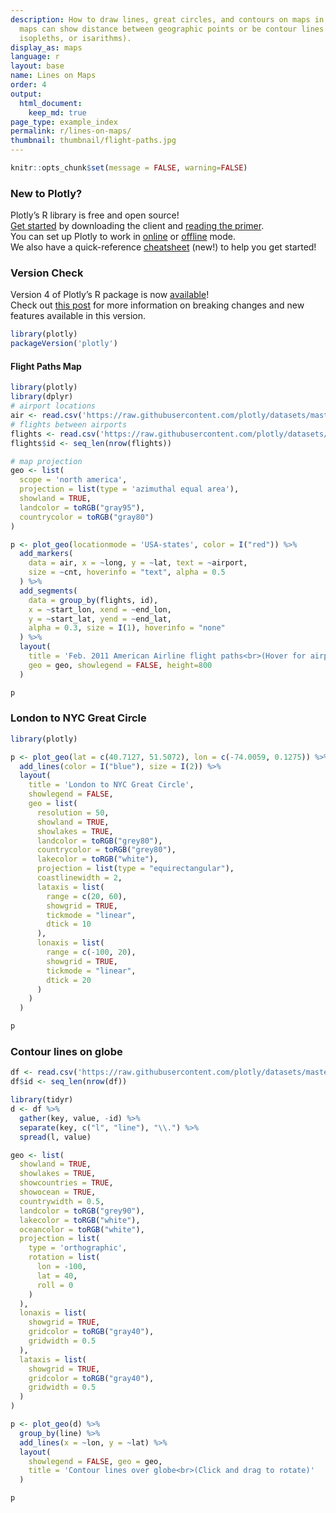 ```yaml
---
description: How to draw lines, great circles, and contours on maps in R. Lines on
  maps can show distance between geographic points or be contour lines (isolines,
  isopleths, or isarithms).
display_as: maps
language: r
layout: base
name: Lines on Maps
order: 4
output:
  html_document:
    keep_md: true
page_type: example_index
permalink: r/lines-on-maps/
thumbnail: thumbnail/flight-paths.jpg
---
```


```r
knitr::opts_chunk$set(message = FALSE, warning=FALSE)
```
### New to Plotly?

Plotly's R library is free and open source!<br>
[Get started](https://plot.ly/r/getting-started/) by downloading the client and [reading the primer](https://plot.ly/r/getting-started/).<br>
You can set up Plotly to work in [online](https://plot.ly/r/getting-started/#hosting-graphs-in-your-online-plotly-account) or [offline](https://plot.ly/r/offline/) mode.<br>
We also have a quick-reference [cheatsheet](https://images.plot.ly/plotly-documentation/images/r_cheat_sheet.pdf) (new!) to help you get started!

### Version Check

Version 4 of Plotly's R package is now [available](https://plot.ly/r/getting-started/#installation)!<br>
Check out [this post](http://moderndata.plot.ly/upgrading-to-plotly-4-0-and-above/) for more information on breaking changes and new features available in this version.
```r
library(plotly)
packageVersion('plotly')
```

#### Flight Paths Map

```r
library(plotly)
library(dplyr)
# airport locations
air <- read.csv('https://raw.githubusercontent.com/plotly/datasets/master/2011_february_us_airport_traffic.csv')
# flights between airports
flights <- read.csv('https://raw.githubusercontent.com/plotly/datasets/master/2011_february_aa_flight_paths.csv')
flights$id <- seq_len(nrow(flights))

# map projection
geo <- list(
  scope = 'north america',
  projection = list(type = 'azimuthal equal area'),
  showland = TRUE,
  landcolor = toRGB("gray95"),
  countrycolor = toRGB("gray80")
)

p <- plot_geo(locationmode = 'USA-states', color = I("red")) %>%
  add_markers(
    data = air, x = ~long, y = ~lat, text = ~airport,
    size = ~cnt, hoverinfo = "text", alpha = 0.5
  ) %>%
  add_segments(
    data = group_by(flights, id),
    x = ~start_lon, xend = ~end_lon,
    y = ~start_lat, yend = ~end_lat,
    alpha = 0.3, size = I(1), hoverinfo = "none"
  ) %>%
  layout(
    title = 'Feb. 2011 American Airline flight paths<br>(Hover for airport names)',
    geo = geo, showlegend = FALSE, height=800
  )

p
```

### London to NYC Great Circle

```r
library(plotly)

p <- plot_geo(lat = c(40.7127, 51.5072), lon = c(-74.0059, 0.1275)) %>%
  add_lines(color = I("blue"), size = I(2)) %>%
  layout(
    title = 'London to NYC Great Circle',
    showlegend = FALSE,
    geo = list(
      resolution = 50,
      showland = TRUE,
      showlakes = TRUE,
      landcolor = toRGB("grey80"),
      countrycolor = toRGB("grey80"),
      lakecolor = toRGB("white"),
      projection = list(type = "equirectangular"),
      coastlinewidth = 2,
      lataxis = list(
        range = c(20, 60),
        showgrid = TRUE,
        tickmode = "linear",
        dtick = 10
      ),
      lonaxis = list(
        range = c(-100, 20),
        showgrid = TRUE,
        tickmode = "linear",
        dtick = 20
      )
    )
  )

p
```

### Contour lines on globe

```r
df <- read.csv('https://raw.githubusercontent.com/plotly/datasets/master/globe_contours.csv')
df$id <- seq_len(nrow(df))

library(tidyr)
d <- df %>%
  gather(key, value, -id) %>%
  separate(key, c("l", "line"), "\\.") %>%
  spread(l, value)

geo <- list(
  showland = TRUE,
  showlakes = TRUE,
  showcountries = TRUE,
  showocean = TRUE,
  countrywidth = 0.5,
  landcolor = toRGB("grey90"),
  lakecolor = toRGB("white"),
  oceancolor = toRGB("white"),
  projection = list(
    type = 'orthographic',
    rotation = list(
      lon = -100,
      lat = 40,
      roll = 0
    )
  ),
  lonaxis = list(
    showgrid = TRUE,
    gridcolor = toRGB("gray40"),
    gridwidth = 0.5
  ),
  lataxis = list(
    showgrid = TRUE,
    gridcolor = toRGB("gray40"),
    gridwidth = 0.5
  )
)

p <- plot_geo(d) %>%
  group_by(line) %>%
  add_lines(x = ~lon, y = ~lat) %>%
  layout(
    showlegend = FALSE, geo = geo,
    title = 'Contour lines over globe<br>(Click and drag to rotate)'
  )

p
```
